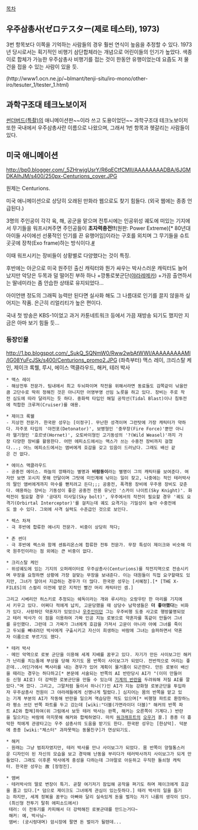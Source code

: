 [[목차]]
== 우주삼총사(ゼロテスター(제로 테스터), 1973) ==
3번 항목보다 이쪽을 기억하는 사람들의 경우 훨씬 연식이 높음을 추정할 수 있다.
1973년 당시로서는 획기적인 비행기 삼단합체라는 개념으로 어린이들의 인기가 높았다. 색종이로 합체가 가능한 우주삼총사 비행기를 접는 것이 한동안 유행이었는데 요즘도 저 물건을 접을 수 있는 사람이 있을 듯.

(http://www1.ocn.ne.jp/~blmant/tenji-situ/iro-mono/other-iro/tesuter_1/tester_1.html)

== 과학구조대 테크노보이저 ==
[[썬더버드(특촬)]]의 애니메이션판~~이라 쓰고 도용이었던~~ 과학구조대 테크노보이저 또한 국내에서 우주삼총사란 이름으로 나왔으며, 그래서 1번 항목과 헷갈리는 사람들이 있다.

== 미국 애니메이션 ==
http://bp0.blogger.com/_5ZHrwjgUsrY/R6qECtfCMII/AAAAAAAADBA/6JGMDKAIhJM/s400/250px-Centurions_cover.JPG

원제는 Centurions.

미국 애니메이션으로 상당히 오래된 만화라 웹으로도 찾기 힘들다.
(외국 웹에는 종종 언급된다.)

3명의 주인공이 각각 육, 해, 공군을 맡으며 전투시에는 인공위성 궤도에 떠있는 기지에서 무기들을 워프시켜주면 주인공들이 '''초자력충전!!'''(원판: Power Extreme)[* 80년대 아이들 사이에선 선풍적인 인기를 끈 유행어임]이라는 구호를 외치며 그 무기들을 슈트 곳곳에 장착(Exo frame)하는 방식이다.[http://www.youtube.com/watch?v=SlgkZUS7t-A #]

이때 워프시키는 장비들이 상황별로 다양했다는 것이 특징.

후반에는 아군으로 미국 원주민 출신 캐릭터와 뭔가 싸우는 박사스러운 캐릭터도 늘어 났지만 악당은 두목과 덜 떨어진 부하 하나 +깡통로봇군단([[야라레메카]]) +가끔 출연하서는 딸네미라는 좀 안습한 상태로 유지되었다...

아이언맨 정도의 그래픽 능력만 된다면 실사화 해도 그 나름대로 인기를 끌지 않을까 싶어지는 작품. 은근히 리얼리티가 높은 편이다.

국내 첫 방송은 KBS-1이었고 과거 카툰네트워크 등에서 가끔 재방송 되기도 했지만 지금은 아마 보기 힘들 듯...
=== 등장인물 ===
http://1.bp.blogspot.com/_SukQ_SQNmW0/Rww2wbAtWWI/AAAAAAAAAMI/IG08YuFcJSk/s400/Centurions_promo2.JPG
(좌측부터) 맥스 레이, 크리스탈 케인, 제이크 록웰, 루시, 에이스 맥클라우드, 해커, 테러 박사

 * 맥스 레이
 - 해상전투 전문가. 팀내에서 최고 두뇌파이며 작전을 위해서라면 동료들도 감쪽같이 낚을만큼 고단수로 딱히 정해진 것은 아니지만 어영부영 선임 노릇을 하고 있다. 장비는 주로 작전 심도에 따라 달라지는 듯 하다. 중화력 타입인 해일 공작선(Tidal Blast)이나 침투전에 적합한 크루져(Cruiser)를 애용. 

 * 제이크 록웰
 - 지상전 전문가. 한국판 성우는 [이정구]. 무난한 성격이며 그런탓에 가장 캐릭터가 약하다. 자주포 타입의 '야전포(Detonator)', 보병형인 '중무장(Fire Force)'뿐만 아니라 헬기형인 '호르넷(Hornet)', 오토바이형인 고기동성의 '?(Wild Weasel)'까지 가장 다양한 장비를 활용한다. 어떤 에피소드에서는 맥스가 쓰는 수중전 장비까지 걸쳤다...; 어느 에피소드에서는 앰버에게 호감을 갖고 있음이 드러났다. 그래도 배신 같은 건 없다.

 * 에이스 맥클라우드
 - 공중전 에이스. 하늘의 깡패라는 별명과 '''바람둥이'''라는 별명이 그의 캐릭터를 보여준다. 여자만 보면 꼬시지 못해 안달이며 그탓에 미인계에 낚이는 일이 잦고, 나중에는 적인 테러박사의 딸인 앰버에게까지 마수를 뻗치려고 든다;;; 공중전, 폭격용 장비에 우주용 장비도 갖춘다. 애용하는 장비는 기동성이 좋은 공중전 전용 유닛인 '스카이 나이트(Sky Knight)'. 화력전이 필요할 경우 '공대지 미사일(Sky bolt)', 우주에서의 작전이 필요할 경우 '궤도 요격기(Orbirtal Interceptor)'를 걸치는데 궤도 요격기는 기밀성이 높아 수중전에도 쓸 수 있다. 그외에 사격 실력도 수준급인 것으로 보인다.

 * 렉스 차져
 - 극 후반에 합류한 에너지 전문가. 비중이 상당히 적다;

 * 존 썬더
 - 극 후반에 렉스와 함께 센튜리온스에 합류한 전투 전문가. 무장 특성이 제이크와 비슷해 미국 원주민이라는 점 외에는 큰 비중이 없다.

 * 크리스탈 케인
 - 위성궤도에 있는 기지의 오퍼레이터로 우주삼총사(Centurions)를 작전지역으로 전송시키며 무장을 요청하면 상황에 가장 걸맞는 무장을 보내준다. 이는 대원들이 직접 요구할때도 있지만, 그녀가 알아서 지급하는 경우가 더 많다. 한국판 성우는 [서혜정].[* [THE X-FILES]의 스컬리 이전에 맡은 지적인 빨간 머리 캐릭터인 셈.] 

 그리고 시베리안 허스키로 추정되는 쉐독이라는 개와 루시라는 오랑우탄 한 마리를 기지에서 키우고 있다. 어쩌다 적에게 납치, 고문당했을 때 상당수 남학생들은 '''더 좋아했다'''는 비화가 있다. 사랑하던 약혼자가 있었으나 [[우주인]]이던 그는 우주비행 도중 사고로 행방불명되었고 테러 박사가 이 점을 이용하여 가짜 인공 지능 로봇으로 약혼자를 똑같이 만들어 그녀를 유인했다. 그런데 그 가짜가 그녀에게 호감을 가져서 고문이 아니라 아예 그녀를 죽이고 두뇌를 빼내려던 박사에게 구출시키고 자신이 희생하는 바람에 그녀는 슬퍼하면서 약혼자 이름으로 부르기도 했다.

 * 테러 박사
 - 메인 악역으로 로봇 군단을 이용해 세계 지배를 꿈꾸고 있다. 자기가 만든 사이보그인 해커가 난리를 치는통에 부상을 당해 자기도 몸 반쪽이 사이보그가 되었다. 전반적으로 머리는 좋은데...어딘가에서 삑사리를 내는 경우가 있어 계획이 물거품이 되곤한다. 만든 로봇이 배신을 때리는 경우는 허다하고[* 본문에 서술되는 반쪽의 AI 반란당시 AI가 "(이미 만들어둔 신형 AI로) 더 강력한 로봇군단을 만들 수 있는데 [[기계의 반란]]을 두려워해 저질 AI를 깔았다."며 깠다. 그리고, 그말처럼 둘이서 하나(?)인 AI가 지능 강화형 로봇군단을 투입하자 우주삼총사 전원이 그 야라레들에게 신명나게 털렸다.] 심지어는 몸의 반쪽을 맡고 있는 기계 부분의 AI가 작동해 반란을 일으켜 역습당한 적도 있으며[* 비행형 파트로 환장하느라 평소 쓰던 반쪽 파트를 두고 갔는데 [wiki:"더블(가면라이더 더블)" 해커의 반쪽 파트 AI와 합체]하여(위 그림에서 보듯 테러 박사는 완쪽, 해커는 오른쪽이 기계다.) 반란을 일으키는 바람에 마지못해 해커와 합체하였다. 마치 [[워크래프트]]의 [[오우거]] 꼴.] 종종 더 흉악한 적에게 관광타고는 우주 삼총사의 도움을 받기도 한다. 한국판 성우는 [한상덕]. 덕분에 종종 [wiki:"체스터" 과자못먹는 동물친구]가 연상되기도.

 * 해커
 - 원래는 그냥 범죄자였지만, 테러 박사를 만나 사이보그가 되었다. 몸 반쪽이 양철통스러운 디자인이 된 자신의 모습을 보고 경악해 난동을 부리다가 테러박사까지 사이보그가 되게 만들었다. 그래도 이후론 박사에게 충성을 다하는데 그야말로 아둔하고 우직한 돌쇠형 캐릭터. 한국판 성우는 故 [장정진].

 * 앰버
 - 테러박사의 딸로 변장이 특기. 곧잘 여기저기 잠입해 공작을 펴기도 하며 제이크에게 호감을 품고 있다.[* 덤으로 제이크도 그녀에게 관심이 있는듯하다.] 테러 박사의 일을 돕기는 하지만, 세계 정복을 꿈꾸는 아빠와 달리 실속있게 돈을 벌자는 자기 나름의 생각이 있다.
  (최신형 전투기 탈취 에피소드에서)
  테러: 이 전투기를 카피해서 더 강력해진 로봇군대를 만드는거다~
  해커: 예, 박사님~
  앰버: (궁시렁대며) 암시장에 팔면 돈 벌이가 될텐데...
